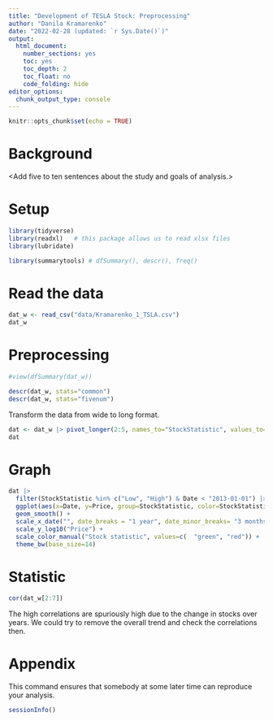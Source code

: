 ```yaml
---
title: "Development of TESLA Stock: Preprocessing"
author: "Danila Kramarenko"
date: "2022-02-28 (updated: `r Sys.Date()`)"
output:
  html_document:
    number_sections: yes
    toc: yes
    toc_depth: 2
    toc_float: no
    code_folding: hide
editor_options: 
  chunk_output_type: console
---
```


```r
knitr::opts_chunk$set(echo = TRUE)
```

# Background

<Add five to ten sentences about the study and goals of analysis.>

# Setup

```r
library(tidyverse)
library(readxl)   # this package allows us to read xlsx files
library(lubridate)

library(summarytools) # dfSummary(), descr(), freq()
```

# Read the data

```r
dat_w <- read_csv("data/Kramarenko_1_TSLA.csv")
dat_w
```

# Preprocessing

```r
#view(dfSummary(dat_w))

descr(dat_w, stats="common")  
descr(dat_w, stats="fivenum")
```

Transform the data from wide to long format. 

```r
dat <- dat_w |> pivot_longer(2:5, names_to="StockStatistic", values_to="Price")
dat
```

# Graph

```r
dat |> 
  filter(StockStatistic %in% c("Low", "High") & Date < "2013-01-01") |> 
  ggplot(aes(x=Date, y=Price, group=StockStatistic, color=StockStatistic)) +
  geom_smooth() +
  scale_x_date("", date_breaks = "1 year", date_minor_breaks= "3 months", date_labels= "%Y-%m") +
  scale_y_log10("Price") +
  scale_color_manual("Stock statistic", values=c(  "green", "red")) +
  theme_bw(base_size=14)
```

# Statistic

```r
cor(dat_w[2:7])
```

The high correlations are spuriously high due to the change in stocks over years. We could try to remove the overall trend and check the correlations then.

# Appendix

This command ensures that somebody at some later time can reproduce your analysis.

```r
sessionInfo()
```